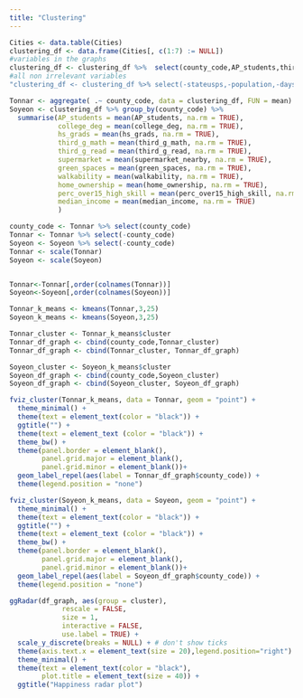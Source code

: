 ```yaml
---
title: "Clustering"
---
```


```r
Cities <- data.table(Cities)
clustering_df <- data.frame(Cities[, c(1:7) := NULL])
#variables in the graphs
clustering_df <- clustering_df %>%  select(county_code,AP_students,third_g_math,third_g_read,hs_grads,perc_over15_high_skill,college_deg,median_income,home_ownership,supermarket_nearby,green_spaces,walkability)
#all non irrelevant variables
"clustering_df <- clustering_df %>% select(-stateusps,-population,-days_temp_above90)"
```


```r
Tonnar <- aggregate( .~ county_code, data = clustering_df, FUN = mean)
Soyeon <- clustering_df %>% group_by(county_code) %>%
  summarise(AP_students = mean(AP_students, na.rm = TRUE),
            college_deg = mean(college_deg, na.rm = TRUE),
            hs_grads = mean(hs_grads, na.rm = TRUE),
            third_g_math = mean(third_g_math, na.rm = TRUE),
            third_g_read = mean(third_g_read, na.rm = TRUE),
            supermarket = mean(supermarket_nearby, na.rm = TRUE),
            green_spaces = mean(green_spaces, na.rm = TRUE),
            walkability = mean(walkability, na.rm = TRUE),
            home_ownership = mean(home_ownership, na.rm = TRUE),
            perc_over15_high_skill = mean(perc_over15_high_skill, na.rm = TRUE),
            median_income = mean(median_income, na.rm = TRUE)
            )
```


```r
county_code <- Tonnar %>% select(county_code)
Tonnar <- Tonnar %>% select(-county_code)
Soyeon <- Soyeon %>% select(-county_code)
Tonnar <- scale(Tonnar)
Soyeon <- scale(Soyeon)


Tonnar<-Tonnar[,order(colnames(Tonnar))]
Soyeon<-Soyeon[,order(colnames(Soyeon))]
```


```r
Tonnar_k_means <- kmeans(Tonnar,3,25)
Soyeon_k_means <- kmeans(Soyeon,3,25)
```


```r
Tonnar_cluster <- Tonnar_k_means$cluster
Tonnar_df_graph <- cbind(county_code,Tonnar_cluster)
Tonnar_df_graph <- cbind(Tonnar_cluster, Tonnar_df_graph)

Soyeon_cluster <- Soyeon_k_means$cluster
Soyeon_df_graph <- cbind(county_code,Soyeon_cluster)
Soyeon_df_graph <- cbind(Soyeon_cluster, Soyeon_df_graph)
```


```r
fviz_cluster(Tonnar_k_means, data = Tonnar, geom = "point") + 
  theme_minimal() + 
  theme(text = element_text(color = "black")) + 
  ggtitle("") + 
  theme(text = element_text (color = "black")) + 
  theme_bw() + 
  theme(panel.border = element_blank(),
        panel.grid.major = element_blank(),
        panel.grid.minor = element_blank())+
  geom_label_repel(aes(label = Tonnar_df_graph$county_code)) + 
  theme(legend.position = "none")

fviz_cluster(Soyeon_k_means, data = Soyeon, geom = "point") + 
  theme_minimal() + 
  theme(text = element_text(color = "black")) + 
  ggtitle("") + 
  theme(text = element_text (color = "black")) + 
  theme_bw() + 
  theme(panel.border = element_blank(),
        panel.grid.major = element_blank(),
        panel.grid.minor = element_blank())+
  geom_label_repel(aes(label = Soyeon_df_graph$county_code)) + 
  theme(legend.position = "none")
```


```r
ggRadar(df_graph, aes(group = cluster), 
             rescale = FALSE,
             size = 1, 
             interactive = FALSE, 
             use.label = TRUE) +
  scale_y_discrete(breaks = NULL) + # don't show ticks 
  theme(axis.text.x = element_text(size = 20),legend.position="right") + 
  theme_minimal() + 
  theme(text = element_text(color = "black"),
        plot.title = element_text(size = 40)) + 
  ggtitle("Happiness radar plot")
```

